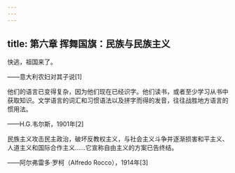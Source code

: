 ```yaml
---
---
---
```

title: 第六章 挥舞国旗：民族与民族主义
---




快逃，祖国来了。

——意大利农妇对其子说[1]

他们的语言已变得复杂，因为他们现在已经识字。他们读书，或者至少学习从书中获取知识。文学语言的词汇和习惯语法以及拼字而得的发音，往往战胜地方语言的惯用法。

——H.G.韦尔斯，1901年[2]

民族主义攻击民主政治，破坏反教权主义，与社会主义斗争并逐渐损害和平主义、人道主义和国际合作主义……它宣称自由主义的方案已告终结。

——阿尔弗雷多·罗柯（Alfredo Rocco），1914年[3]